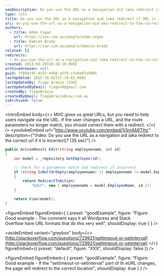 ```yaml
---
seoDescription: Do you use the URL as a navigation aid (aka redirect if URL is incorrect)?
type: rule
title: Do you use the URL as a navigation aid (aka redirect if URL is incorrect)?
uri: do-you-use-the-url-as-a-navigation-aid-aka-redirect-to-the-correct-url-if-it-is-incorrect
authors:
  - title: Adam Cogan
    url: https://ssw.com.au/people/adam-cogan
  - title: Damian Brady
    url: https://ssw.com.au/people/damian-brady
related: []
redirects:
  - do-you-use-the-url-as-a-navigation-aid-(aka-redirect-to-the-correct-url-if-it-is-incorrect)
created: 2013-03-26T20:28:18.000Z
archivedreason: null
guid: 7f894c9f-4c5f-4460-a5f0-cfe8e0fa5805
lastUpdated: 2025-10-02T21:14:02.000Z
lastUpdatedBy: Tiago Araújo [SSW]
lastUpdatedByEmail: tiagov8@gmail.com
createdBy: TiagoAraujo
createdByEmail: TiagoAraujo@ssw.com.au
isArchived: false
---
```


<introEmbed
  body={<>
MVC gives us great URLs, but you need to help users navigate via the URL. If the user changes a URL, and the route parameters no longer match, you should correct them with a redirect.
  </>}
/>
<youtubeEmbed url="http://www.youtube.com/embed/1j3m4A9Tlhc" description={"Video: Do you use the URL as a navigation aid (aka redirect to the correct url if it is incorrect)? (35 sec)"} />

```cs
public ActionResult Edit(string employeename, int id)
{
    var model = _repository.GetEmployee(id);

    // check for a parameter match and redirect if incorrect
    if (string.IsNullOrEmpty(employeename) || employeename != model.EmployeeName)
    {
        return RedirectToAction(
            "Edit", new { employeename = model.EmployeeName, id });
    }

    return View(model);
}
```

<figureEmbed figureEmbed={ {
  preset: "goodExample",
  figure: "Figure: Good example - The comment says it all Wordpress and Stack Overflow have URL formats that do this very well",
  shouldDisplay: true
} } />


<asideEmbed
  variant="greybox"
  body={<>
    [http://stackoverflow.com/questions/729921/settimeout-or-setinterval](http://stackoverflow.com/questions/729921/settimeout-or-setinterval)
  </>}
  figureEmbed={{
    preset: "default",
    figure: "XXX",
    shouldDisplay: false
  }}
/>

<figureEmbed figureEmbed={ {
  preset: "goodExample",
  figure: "Figure: Good example - If the \"settimeout-or-setinterval\" part of th eURL changes, the page will redirect to the correct location",
  shouldDisplay: true
} } />
